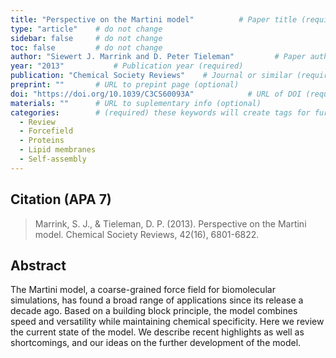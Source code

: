 ```yaml
---
title: "Perspective on the Martini model"          # Paper title (required)
type: "article"    # do not change
sidebar: false     # do not change
toc: false         # do not change
author: "Siewert J. Marrink and D. Peter Tieleman"         # Paper authors (required)
year: "2013"           # Publication year (required)
publication: "Chemical Society Reviews"    # Journal or similar (required)
preprint: ""       # URL to prepint page (optional)  
doi: "https://doi.org/10.1039/C3CS60093A"            # URL of DOI (required)  
materials: ""      # URL to suplementary info (optional)
categories:        # (required) these keywords will create tags for further filtering. 
  - Review
  - Forcefield
  - Proteins
  - Lipid membranes
  - Self-assembly
---
```


<!-- 
The info below is just an example. 

Both fields are required and they have to be replaced with the respective info for each paper. 

Please notice the `> ` symbol before the citation, it gives it additional styling.  
-->

## Citation (APA 7)      

> Marrink, S. J., & Tieleman, D. P. (2013). Perspective on the Martini model. Chemical Society Reviews, 42(16), 6801-6822.

## Abstract

The Martini model, a coarse-grained force field for biomolecular simulations, has found a broad range of applications since its release a decade ago. Based on a building block principle, the model combines speed and versatility while maintaining chemical specificity. Here we review the current state of the model. We describe recent highlights as well as shortcomings, and our ideas on the further development of the model.